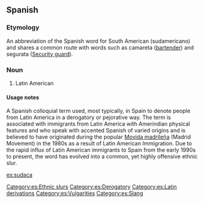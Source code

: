 {{rfc|Definition should probably be split into Definition and Usage notes. Etymology too long? (Severely) Biased definition?}}

==Spanish==

===Etymology===
An abbreviation of the Spanish word for South American (sudamericano) and shares a common route with words such as camareta ([[bartender]]) and segurata ([[Security guard]]).

===Noun===
{{es-noun-mf}}

# {{sense|normally considered offensive and vulgar}} Latin American

====Usage notes====
A Spanish colloquial term used, most typically, in Spain to denote people from Latin America in a derogatory or pejorative way. The term is associated with immigrants from Latin America with Amerindian physical features and who speak with accented Spanish of varied origins and is believed to have originated during the popular [[Movida madrileña]] (Madrid Movement) in the 1980s as a result of Latin American Immigration. Due to the rapid influx of Latin American immigrants to Spain from the early 1990s to present, the word has evolved into a common, yet highly offensive ethnic slur. 

[[Category:es:Ethnic slurs]] 
[[Category:es:Derogatory]]
[[Category:es:Latin derivations]]
[[Category:es:Vulgarities]] 
[[Category:es:Slang]]

[[es:sudaca]]